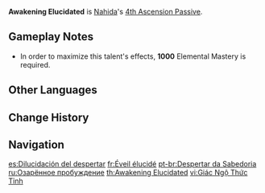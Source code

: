 {{Talent Infobox
|image         = Talent Awakening Elucidated.png
|character     = Nahida
|type          = 4th Ascension Passive
|info          = Each point of Nahida's [[Elemental Mastery]] beyond 200 will grant 0.1% [[Damage Bonus|Bonus DMG]] and 0.03% [[CRIT Rate]] to Tri-Karma Purification from [[All Schemes to Know]].<br>A maximum of 80% Bonus DMG and 24% CRIT Rate can be granted to Tri-Karma Purification in this manner.
|scale_att1    = Elemental Mastery
|utility1      = DMG Bonus
|utility2      = CRIT Rate
}}
'''Awakening Elucidated''' is [[Nahida]]'s [[4th Ascension Passive]].

==Gameplay Notes==
* In order to maximize this talent's effects, '''1000''' Elemental Mastery is required.

==Other Languages==
{{Other Languages
|en      = Awakening Elucidated
|zhs     = 慧明缘觉智论
|zhs_rm  = Huìmíng Yuánjué Zhìlùn
|zht     = 慧明緣覺智論
|zht_rm  = Huìmíng Yuánjué Zhìlùn
|zh_tl   = 
|ja      = 慧明縁覚智論
|ja_rm   = Keimei Enkaku Chiron
|ja_tl   = Wisdom-Enlightening Knowledge
|ko      = 지혜로 깨우친 지론
|ko_rm   = Jihyero Kkaeuchin Jiron
|ko_tl   = Knowledge Theory Realized by Wisdom
|es      = Dilucidación del despertar
|es_tl   = Elucidation of Awakening
|fr      = Éveil élucidé
|fr_tl   = Awakening Elucidated
|ru      = Озарённое пробуждение
|ru_tl   = Illuminated Awakening
|th      = Awakening Elucidated
|vi      = Giác Ngộ Thức Tỉnh
|vi_tl   = Awakening Enlightenment
|de      = Geläutertes Erwachen
|de_tl   = Purified Awakening
|id      = Awakening Elucidated
|pt      = Despertar da Sabedoria
|pt_tl   = Awakening of the Wisdom
|tr      = Aydınlatılmış Uyanış
|tr_tl   = Illuminated Awakening
|it      = Risveglio splendente
|it_tl   = Glowing Awakening
}}

==Change History==
{{Change History|3.2}}

==Navigation==
{{Talent Navbox|Nahida}}

[[es:Dilucidación del despertar]]
[[fr:Éveil élucidé]]
[[pt-br:Despertar da Sabedoria]]
[[ru:Озарённое пробуждение]]
[[th:Awakening Elucidated]]
[[vi:Giác Ngộ Thức Tỉnh]]